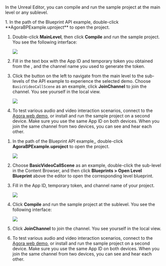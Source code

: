 
<PlatformWrapper platform="blueprint">

In the Unreal Editor, you can compile and run the sample project at the main level or any sublevel.

<Tabs>
<TabItem value="Main level" label="Main Level">
1. In the path of the Blueprint API example, double-click **AgoraBPExample.uproject** to open the project.

1. Double-click **MainLevel**, then click **Compile** and run the sample project. You see the following interface:

    ![](/images/video-sdk/run-compile-blueprint-tab-1-1.png)

1. Fill in the text box with the App ID and temporary token you obtained from the <Vg k="CONSOLE" />, and the channel name you used to generate the token.

1. Click the button on the left to navigate from the main level to the sub-levels of the API example to experience the selected demo. Choose `BasicVideoCallScene` as an example, click **JoinChannel** to join the channel. You see yourself in the local view.

    ![](/images/video-sdk/run-compile-blueprint-tab-1-2.png)

1. To test various audio and video interaction scenarios, connect to the [Agora web demo](https://webdemo.agora.io/basicVideoCall/index.html), or install and run the sample project on a second device. Make sure you use the same App ID on both devices. When you join the same channel from two devices, you can see and hear each other.

</TabItem>
<TabItem value="sub level" label="Sub Level">

1. In the path of the Blueprint API example,, double-click **AgoraBPExample.uproject** to open the project.

    ![](/images/video-sdk/run-compile-blueprint-tab-2-1.png)

1. Choose **BasicVideoCallScene** as an example, double-click the sub-level in the Content Browser, and then click **Blueprints > Open Level Blueprint** above the editor to open the corresponding level blueprint.

1.  Fill in the App ID, temporary token, and channel name of your project.

    ![](/images/video-sdk/run-compile-blueprint-tab-2-2.png)

1. Click **Compile** and run the sample project at the sublevel. You see the following interface:

    ![](/images/video-sdk/run-compile-blueprint-tab-2-3.png)

1. Click **JoinChannel** to join the channel. You see yourself in the local view.   

1. To test various audio and video interaction scenarios, connect to the [Agora web demo](https://webdemo.agora.io/basicVideoCall/index.html), or install and run the sample project on a second device. Make sure you use the same App ID on both devices. When you join the same channel from two devices, you can see and hear each other.

</TabItem>
</Tabs>
</PlatformWrapper>